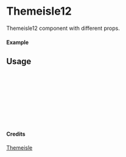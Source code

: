 
<Meta of={Themeisle12} title="Themeisle/Themeisle12" />

# Themeisle12

Themeisle12 component with different props.

#### Example

<Canvas of={Themeisle12.Primary} />

## Usage

```ts
import { Themeisle12 } from "yadl-ui";

const Example = () => {
  return (
      <Themeisle12 />
  );
};

export default Example;
```

#### Credits
[Themeisle](https://themeisle.com/illustrations/)
